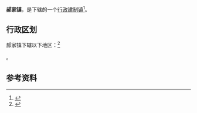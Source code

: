 {{中国乡级行政区|37/05/21/102/000}}

'''郝家镇'''，是{{PRC admin/fullname|37/05/21/102/000|3}}下辖的一个[[行政建制镇|行政建制镇]]<ref>{{PRC admin/ref sgc|{{PRC admin/parent|37/05/21/102/000}}}}</ref>。

== 行政区划 ==

郝家镇下辖以下地区：<ref>{{PRC admin/ref sgc|37/05/21/102/000}}</ref>

{{PRC admin/children|37/05/21/102/000}}。

== 参考资料 ==

{{reflist}}

{{PRC admin/navcat|37/05/21/102/000}}
{{山东行政区划小作品}}